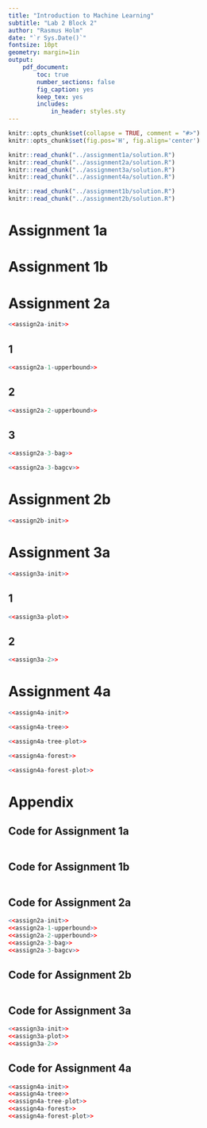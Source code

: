 ```yaml
---
title: "Introduction to Machine Learning"
subtitle: "Lab 2 Block 2"
author: "Rasmus Holm"
date: "`r Sys.Date()`"
fontsize: 10pt
geometry: margin=1in
output:
    pdf_document:
        toc: true
        number_sections: false
        fig_caption: yes
        keep_tex: yes
        includes:
            in_header: styles.sty
---
```


```r
knitr::opts_chunk$set(collapse = TRUE, comment = "#>")
knitr::opts_chunk$set(fig.pos='H', fig.align='center')

knitr::read_chunk("../assignment1a/solution.R")
knitr::read_chunk("../assignment2a/solution.R")
knitr::read_chunk("../assignment3a/solution.R")
knitr::read_chunk("../assignment4a/solution.R")

knitr::read_chunk("../assignment1b/solution.R")
knitr::read_chunk("../assignment2b/solution.R")
```

\newpage

# Assignment 1a

\newpage

# Assignment 1b

\newpage

# Assignment 2a
```r
<<assign2a-init>>
```

## 1
```r
<<assign2a-1-upperbound>>
```

## 2
```r
<<assign2a-2-upperbound>>
```

## 3
```r
<<assign2a-3-bag>>
```

```r
<<assign2a-3-bagcv>>
```

\newpage

# Assignment 2b
```r
<<assign2b-init>>
```

\newpage

# Assignment 3a
```r
<<assign3a-init>>
```

## 1
```r
<<assign3a-plot>>
```

## 2
```r
<<assign3a-2>>
```

\newpage

# Assignment 4a
```r
<<assign4a-init>>
```

```r
<<assign4a-tree>>
```

```r
<<assign4a-tree-plot>>
```

```r
<<assign4a-forest>>
```

```r
<<assign4a-forest-plot>>
```

\newpage

# Appendix

## Code for Assignment 1a
```r
```

## Code for Assignment 1b
```r
```

## Code for Assignment 2a
```r
<<assign2a-init>>
<<assign2a-1-upperbound>>
<<assign2a-2-upperbound>>
<<assign2a-3-bag>>
<<assign2a-3-bagcv>>
```

## Code for Assignment 2b
```r
```

## Code for Assignment 3a
```r
<<assign3a-init>>
<<assign3a-plot>>
<<assign3a-2>>
```

## Code for Assignment 4a
```r
<<assign4a-init>>
<<assign4a-tree>>
<<assign4a-tree-plot>>
<<assign4a-forest>>
<<assign4a-forest-plot>>
```
